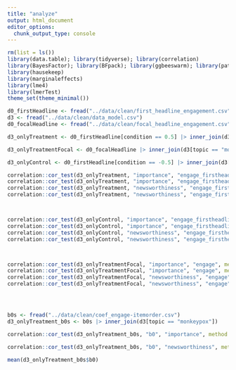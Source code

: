 ```yaml
---
title: "analyze"
output: html_document
editor_options: 
  chunk_output_type: console
---
```


```r
rm(list = ls())
library(data.table); library(tidyverse); library(correlation)
library(BayesFactor); library(BFpack); library(ggbeeswarm); library(patchwork); library(ggdist)
library(hausekeep)
library(marginaleffects)
library(lme4)
library(lmerTest)
theme_set(theme_minimal())
```

```r
d0_firstHeadline <- fread("../data/clean/first_headline_engagement.csv")
d3 <- fread("../data/clean/data_model.csv")
d0_focalHeadline <- fread("../data/clean/focal_headline_engagement.csv")

d3_onlyTreatment <- d0_firstHeadline[condition == 0.5] |> inner_join(d3[topic == "monkeypox"]) 

d3_onlyTreatmentFocal <- d0_focalHeadline |> inner_join(d3[topic == "monkeypox" & condition == 0.5])

d3_onlyControl <- d0_firstHeadline[condition == -0.5] |> inner_join(d3[topic == "monkeypox"]) 

correlation::cor_test(d3_onlyTreatment, "importance", "engage_firstheadline", method = "spearman")
correlation::cor_test(d3_onlyTreatment, "importance", "engage_firstheadline", method = "pearson")
correlation::cor_test(d3_onlyTreatment, "newsworthiness", "engage_firstheadline", method = "spearman")
correlation::cor_test(d3_onlyTreatment, "newsworthiness", "engage_firstheadline", method = "pearson")



correlation::cor_test(d3_onlyControl, "importance", "engage_firstheadline", method = "spearman")
correlation::cor_test(d3_onlyControl, "importance", "engage_firstheadline", method = "pearson")
correlation::cor_test(d3_onlyControl, "newsworthiness", "engage_firstheadline", method = "spearman")
correlation::cor_test(d3_onlyControl, "newsworthiness", "engage_firstheadline", method = "pearson")|> plot()



correlation::cor_test(d3_onlyTreatmentFocal, "importance", "engage", method = "spearman")
correlation::cor_test(d3_onlyTreatmentFocal, "importance", "engage", method = "pearson")
correlation::cor_test(d3_onlyTreatmentFocal, "newsworthiness", "engage", method = "spearman")
correlation::cor_test(d3_onlyTreatmentFocal, "newsworthiness", "engage", method = "pearson")|> plot()




b0s <- fread("../data/clean/coef_engage-itemorder.csv")
d3_onlyTreatment_b0s <- b0s |> inner_join(d3[topic == "monkeypox"]) 

correlation::cor_test(d3_onlyTreatment_b0s, "b0", "importance", method = "spearman") |> plot()

correlation::cor_test(d3_onlyTreatment_b0s, "b0", "newsworthiness", method = "spearman")

mean(d3_onlyTreatment_b0s$b0)


```



